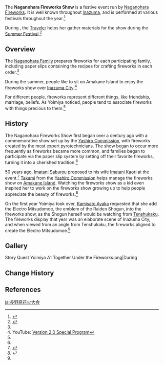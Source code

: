 {{Terminology Infobox
|image        = Inazuma City Fireworks Amakane Island.png
|caption      = Naganohara Fireworks Show over Inazuma City
|type         = Inazuma Culture
|region       = Inazuma
}}
{{Quote|Fireworks that disappear in a flash of light are probably the furthest thing away from the eternity that our [[Ei|Shogun]] desires. But people's feelings don't just disappear, and it's those feelings that give fireworks their purpose.|[[Yoimiya]]<ref name="yoimiya quest act 1 part 4">{{Ref/Quest|Together Under the Fireworks}}</ref>}}
The '''Naganohara Fireworks Show''' is a festive event run by [[Naganohara Fireworks]]. It is well known throughout [[Inazuma]], and is performed at various festivals throughout the year.<ref name="Yoimiya 1">{{Ref/CS|Yoimiya|1}}</ref>

During {{Quest|Dreamlike Timelessness}}, the [[Traveler]] helps her gather materials for the show during the [[Summer Festival]].<ref name="yoimiya quest act 1 part 1">{{Ref/Quest|The Firework Girl's Strange Stories}}</ref>

==Overview==
The [[Naganohara Family]] prepares fireworks for each participating family, including paper slips containing the recipes for crafting fireworks in each order.<ref name="yoimiya quest act 1 part 1" />

During the summer, people like to sit on Amakane Island to enjoy the fireworks show over [[Inazuma City]].<ref>YouTube: [https://youtu.be/l8YXe7EkmoU Version 2.0 Special Program]</ref>

For different people, fireworks represent different things, like friendship, marriage, beliefs. As Yoimiya noticed, people tend to associate fireworks with things precious to them.<ref name="yoimiya quest act 1 part 4" />

==History==
{{Quote|The rainbows become fireworks, and they my wishes know, my wishes rise into the skies, and through the night they show.|Old Inazuman folksong|{{Ref/CS|Yoimiya|5}}}}
The Naganohara Fireworks Show first began over a century ago with a commemorative show set up by the [[Yashiro Commission]], with fireworks created by the most expert pyrotechnicians. The show began to occur more frequently as fireworks became more common, and families began to participate via the paper slip system by setting off their favorite fireworks, turning it into a cherished tradition.<ref name="Yoimiya 1" />

50 years ago, [[Imatani Saburou]] proposed to his wife [[Imatani Kaori]] at the event.<ref>{{Ref/Quest|A Sliver of Hope}}</ref> [[Takami]] from the [[Yashiro Commission]] helps manage the fireworks show on [[Amakane Island]]. Watching the fireworks show as a kid even inspired her to work on the fireworks show growing up to help people appreciate the beauty of fireworks.<ref>{{Ref/NPC|Takami}}</ref>

On the first year Yoimiya took over, [[Kamisato Ayaka]] requested that she add the Electro Mitsudomoe, the emblem of the Raiden Shogun, into the fireworks show, as the Shogun herself would be watching from [[Tenshukaku]]. The fireworks display that year was an elaborate scene of Inazuma City, and when viewed from an angle from Tenshukaku, the fireworks aligned to create the Electro Mitsudomoe.<ref name="Yoimiya 1" />

==Gallery==
<gallery>
Story Quest Yoimiya A1 Together Under the Fireworks.png|During {{Quest|Together Under the Fireworks}}
</gallery>

==Change History==
{{Change History|2.0}}

==References==
{{Reflist}}

[[ja:長野原花火大会]]